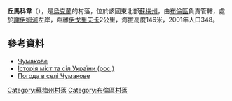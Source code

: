 {{coord|51|13|27|N|33|53|49|E|scale:100000_region:UA|display=title}}

'''丘馬科韋'''（{{lang-uk|Чумакове}}），是[[烏克蘭|烏克蘭]]的村落，位於該國東北部[[蘇梅州|蘇梅州]]，由[[布倫區_(烏克蘭)|布倫區]]負責管轄，處於[[謝伊姆河|謝伊姆河]]左岸，距離[[伊戈里夫卡_(布倫區)|伊戈里夫卡]]2公里，海拔高度146米，2001年人口348。

==參考資料==
* [http://w1.c1.rada.gov.ua/pls/z7502/A005?rdat1=02.02.2010&rf7571=28795 Чумакове]{{dead link|date=2017年11月 |bot=InternetArchiveBot |fix-attempted=yes }}
* [https://web.archive.org/web/20110101085804/http://www.igsu.org.ua/Sumskaja.obl/Burynskij.rajon/CZervonaja_Sloboda.html Історія міст та сіл України (рос.)]
* [http://weather.in.ua/ua/symskaja/28596 Погода в селі Чумакове]{{Wayback|url=http://weather.in.ua/ua/symskaja/28596 |date=20111219230648 }}

{{DEFAULTSORT:Чумакове}}

[[Category:蘇梅州村落|Category:蘇梅州村落]]
[[Category:布倫區村落|Category:布倫區村落]]


{{Sumy-geo-stub}}